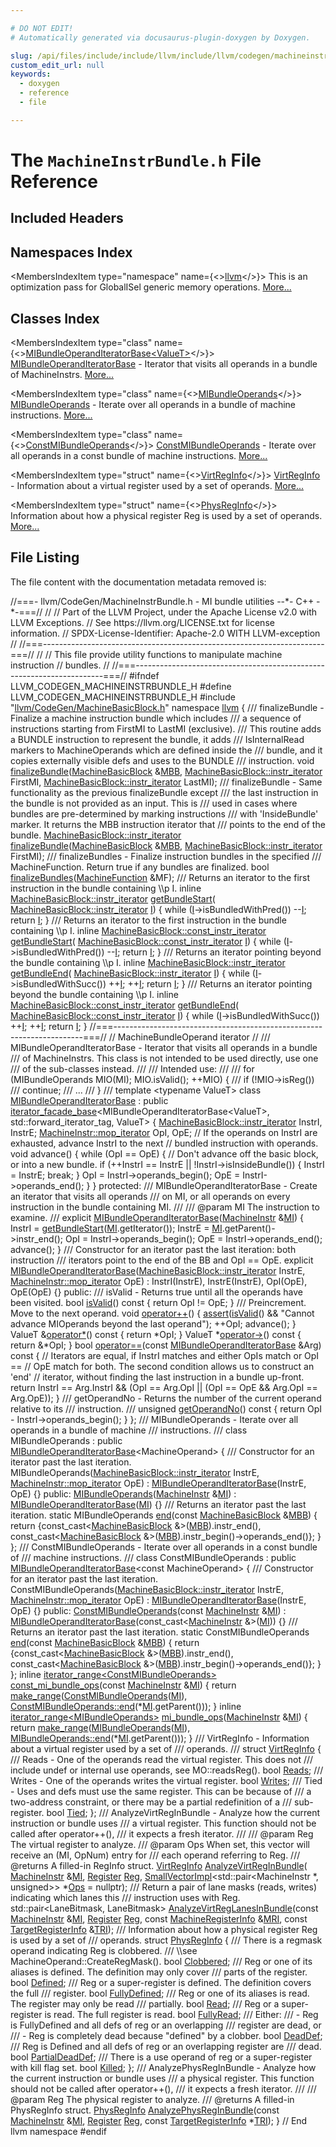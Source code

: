 ```yaml
---

# DO NOT EDIT!
# Automatically generated via docusaurus-plugin-doxygen by Doxygen.

slug: /api/files/include/include/llvm/include/llvm/codegen/machineinstrbundle-h
custom_edit_url: null
keywords:
  - doxygen
  - reference
  - file

---
```





# The `MachineInstrBundle.h` File Reference

<DoxygenPage pluginConfig={pluginConfig}>



## Included Headers

<IncludesList>
<IncludesListItem
  filePath="llvm/CodeGen/MachineBasicBlock.h"
  permalink="/docs/api/files/include/include/llvm/include/llvm/codegen/machinebasicblock-h"
  isLocal="true" />
</IncludesList>

## Namespaces Index

<MembersIndex>

<MembersIndexItem
  type="namespace"
  name={<><a href="/docs/api/namespaces/llvm">llvm</a></>}>
This is an optimization pass for GlobalISel generic memory operations. <a href="/docs/api/namespaces/llvm/#details">More...</a>
</MembersIndexItem>

</MembersIndex>

## Classes Index

<MembersIndex>

<MembersIndexItem
  type="class"
  name={<><a href="/docs/api/classes/llvm/mibundleoperanditeratorbase">MIBundleOperandIteratorBase&lt;ValueT&gt;</a></>}>
<a href="/docs/api/classes/llvm/mibundleoperanditeratorbase">MIBundleOperandIteratorBase</a> - Iterator that visits all operands in a bundle of MachineInstrs. <a href="/docs/api/classes/llvm/mibundleoperanditeratorbase/#details">More...</a>
</MembersIndexItem>

<MembersIndexItem
  type="class"
  name={<><a href="/docs/api/classes/llvm/mibundleoperands">MIBundleOperands</a></>}>
<a href="/docs/api/classes/llvm/mibundleoperands">MIBundleOperands</a> - Iterate over all operands in a bundle of machine instructions. <a href="/docs/api/classes/llvm/mibundleoperands/#details">More...</a>
</MembersIndexItem>

<MembersIndexItem
  type="class"
  name={<><a href="/docs/api/classes/llvm/constmibundleoperands">ConstMIBundleOperands</a></>}>
<a href="/docs/api/classes/llvm/constmibundleoperands">ConstMIBundleOperands</a> - Iterate over all operands in a const bundle of machine instructions. <a href="/docs/api/classes/llvm/constmibundleoperands/#details">More...</a>
</MembersIndexItem>

<MembersIndexItem
  type="struct"
  name={<><a href="/docs/api/structs/llvm/virtreginfo">VirtRegInfo</a></>}>
<a href="/docs/api/structs/llvm/virtreginfo">VirtRegInfo</a> - Information about a virtual register used by a set of operands. <a href="/docs/api/structs/llvm/virtreginfo/#details">More...</a>
</MembersIndexItem>

<MembersIndexItem
  type="struct"
  name={<><a href="/docs/api/structs/llvm/physreginfo">PhysRegInfo</a></>}>
Information about how a physical register Reg is used by a set of operands. <a href="/docs/api/structs/llvm/physreginfo/#details">More...</a>
</MembersIndexItem>

</MembersIndex>


## File Listing

The file content with the documentation metadata removed is:

<ProgramListing>

<Link id="l00001" /><CodeLine lineNumber="1"><Highlight kind="comment">//===- llvm/CodeGen/MachineInstrBundle.h - MI bundle utilities --&#42;- C++ -&#42;-===//</Highlight><Highlight kind="normal"></Highlight></CodeLine>
<Link id="l00002" /><CodeLine lineNumber="2"><Highlight kind="normal"></Highlight><Highlight kind="comment">//</Highlight><Highlight kind="normal"></Highlight></CodeLine>
<Link id="l00003" /><CodeLine lineNumber="3"><Highlight kind="normal"></Highlight><Highlight kind="comment">// Part of the LLVM Project, under the Apache License v2.0 with LLVM Exceptions.</Highlight><Highlight kind="normal"></Highlight></CodeLine>
<Link id="l00004" /><CodeLine lineNumber="4"><Highlight kind="normal"></Highlight><Highlight kind="comment">// See https://llvm.org/LICENSE.txt for license information.</Highlight><Highlight kind="normal"></Highlight></CodeLine>
<Link id="l00005" /><CodeLine lineNumber="5"><Highlight kind="normal"></Highlight><Highlight kind="comment">// SPDX-License-Identifier: Apache-2.0 WITH LLVM-exception</Highlight><Highlight kind="normal"></Highlight></CodeLine>
<Link id="l00006" /><CodeLine lineNumber="6"><Highlight kind="normal"></Highlight><Highlight kind="comment">//</Highlight><Highlight kind="normal"></Highlight></CodeLine>
<Link id="l00007" /><CodeLine lineNumber="7"><Highlight kind="normal"></Highlight><Highlight kind="comment">//===----------------------------------------------------------------------===//</Highlight><Highlight kind="normal"></Highlight></CodeLine>
<Link id="l00008" /><CodeLine lineNumber="8"><Highlight kind="normal"></Highlight><Highlight kind="comment">//</Highlight><Highlight kind="normal"></Highlight></CodeLine>
<Link id="l00009" /><CodeLine lineNumber="9"><Highlight kind="normal"></Highlight><Highlight kind="comment">// This file provide utility functions to manipulate machine instruction</Highlight><Highlight kind="normal"></Highlight></CodeLine>
<Link id="l00010" /><CodeLine lineNumber="10"><Highlight kind="normal"></Highlight><Highlight kind="comment">// bundles.</Highlight><Highlight kind="normal"></Highlight></CodeLine>
<Link id="l00011" /><CodeLine lineNumber="11"><Highlight kind="normal"></Highlight><Highlight kind="comment">//</Highlight><Highlight kind="normal"></Highlight></CodeLine>
<Link id="l00012" /><CodeLine lineNumber="12"><Highlight kind="normal"></Highlight><Highlight kind="comment">//===----------------------------------------------------------------------===//</Highlight><Highlight kind="normal"></Highlight></CodeLine>
<Link id="l00013" /><CodeLine lineNumber="13"><Highlight kind="normal"></Highlight></CodeLine>
<Link id="l00014" /><CodeLine lineNumber="14"><Highlight kind="normal"></Highlight><Highlight kind="preprocessor">#ifndef LLVM&#95;CODEGEN&#95;MACHINEINSTRBUNDLE&#95;H</Highlight><Highlight kind="normal"></Highlight></CodeLine>
<Link id="l00015" /><CodeLine lineNumber="15"><Highlight kind="normal"></Highlight><Highlight kind="preprocessor">#define LLVM&#95;CODEGEN&#95;MACHINEINSTRBUNDLE&#95;H</Highlight><Highlight kind="normal"></Highlight></CodeLine>
<Link id="l00016" /><CodeLine lineNumber="16"><Highlight kind="normal"></Highlight></CodeLine>
<Link id="l00017" /><CodeLine lineNumber="17"><Highlight kind="normal"></Highlight><Highlight kind="preprocessor">#include &quot;<a href="/docs/api/files/include/include/llvm/include/llvm/codegen/machinebasicblock-h">llvm/CodeGen/MachineBasicBlock.h</a>&quot;</Highlight><Highlight kind="normal"></Highlight></CodeLine>
<Link id="l00018" /><CodeLine lineNumber="18"><Highlight kind="normal"></Highlight></CodeLine>
<Link id="l00019" /><CodeLine lineNumber="19"><Highlight kind="normal"></Highlight><Highlight kind="keyword">namespace </Highlight><Highlight kind="normal"><a href="/docs/api/namespaces/llvm">llvm</a> &#123;</Highlight></CodeLine>
<Link id="l00020" /><CodeLine lineNumber="20"><Highlight kind="normal"></Highlight><Highlight kind="comment"></Highlight></CodeLine>
<Link id="l00021" /><CodeLine lineNumber="21"><Highlight kind="comment">/// finalizeBundle - Finalize a machine instruction bundle which includes</Highlight></CodeLine>
<Link id="l00022" /><CodeLine lineNumber="22"><Highlight kind="comment">/// a sequence of instructions starting from FirstMI to LastMI (exclusive).</Highlight></CodeLine>
<Link id="l00023" /><CodeLine lineNumber="23"><Highlight kind="comment">/// This routine adds a BUNDLE instruction to represent the bundle, it adds</Highlight></CodeLine>
<Link id="l00024" /><CodeLine lineNumber="24"><Highlight kind="comment">/// IsInternalRead markers to MachineOperands which are defined inside the</Highlight></CodeLine>
<Link id="l00025" /><CodeLine lineNumber="25"><Highlight kind="comment">/// bundle, and it copies externally visible defs and uses to the BUNDLE</Highlight></CodeLine>
<Link id="l00026" /><CodeLine lineNumber="26"><Highlight kind="comment">/// instruction.</Highlight><Highlight kind="normal"></Highlight></CodeLine>
<Link id="l00027" /><CodeLine lineNumber="27"><Highlight kind="normal"></Highlight><Highlight kind="keywordtype">void</Highlight><Highlight kind="normal"> <a href="/docs/api/namespaces/llvm/#a077981b5798a5d7a95cec16ece863aeb">finalizeBundle</a>(<a href="/docs/api/classes/llvm/machinebasicblock">MachineBasicBlock</a> &amp;<a href="/docs/api/files/lib/lib/target/lib/target/arm/armslshardening-cpp/#a5958512eae2979bd2eb383977996a600">MBB</a>,</Highlight></CodeLine>
<Link id="l00028" /><CodeLine lineNumber="28"><Highlight kind="normal">                    <a href="/docs/api/classes/llvm/machinebasicblock/#ab6395548cae73865213e279ae461db54">MachineBasicBlock::instr&#95;iterator</a> FirstMI,</Highlight></CodeLine>
<Link id="l00029" /><CodeLine lineNumber="29"><Highlight kind="normal">                    <a href="/docs/api/classes/llvm/machinebasicblock/#ab6395548cae73865213e279ae461db54">MachineBasicBlock::instr&#95;iterator</a> LastMI);</Highlight></CodeLine>
<Link id="l00030" /><CodeLine lineNumber="30"><Highlight kind="normal"></Highlight><Highlight kind="comment"></Highlight></CodeLine>
<Link id="l00031" /><CodeLine lineNumber="31"><Highlight kind="comment">/// finalizeBundle - Same functionality as the previous finalizeBundle except</Highlight></CodeLine>
<Link id="l00032" /><CodeLine lineNumber="32"><Highlight kind="comment">/// the last instruction in the bundle is not provided as an input. This is</Highlight></CodeLine>
<Link id="l00033" /><CodeLine lineNumber="33"><Highlight kind="comment">/// used in cases where bundles are pre-determined by marking instructions</Highlight></CodeLine>
<Link id="l00034" /><CodeLine lineNumber="34"><Highlight kind="comment">/// with &#39;InsideBundle&#39; marker. It returns the MBB instruction iterator that</Highlight></CodeLine>
<Link id="l00035" /><CodeLine lineNumber="35"><Highlight kind="comment">/// points to the end of the bundle.</Highlight><Highlight kind="normal"></Highlight></CodeLine>
<Link id="l00036" /><CodeLine lineNumber="36"><Highlight kind="normal"><a href="/docs/api/classes/llvm/machinebasicblock/#ab6395548cae73865213e279ae461db54">MachineBasicBlock::instr&#95;iterator</a> <a href="/docs/api/namespaces/llvm/#a077981b5798a5d7a95cec16ece863aeb">finalizeBundle</a>(<a href="/docs/api/classes/llvm/machinebasicblock">MachineBasicBlock</a> &amp;<a href="/docs/api/files/lib/lib/target/lib/target/arm/armslshardening-cpp/#a5958512eae2979bd2eb383977996a600">MBB</a>,</Highlight></CodeLine>
<Link id="l00037" /><CodeLine lineNumber="37"><Highlight kind="normal">                    <a href="/docs/api/classes/llvm/machinebasicblock/#ab6395548cae73865213e279ae461db54">MachineBasicBlock::instr&#95;iterator</a> FirstMI);</Highlight></CodeLine>
<Link id="l00038" /><CodeLine lineNumber="38"><Highlight kind="normal"></Highlight><Highlight kind="comment"></Highlight></CodeLine>
<Link id="l00039" /><CodeLine lineNumber="39"><Highlight kind="comment">/// finalizeBundles - Finalize instruction bundles in the specified</Highlight></CodeLine>
<Link id="l00040" /><CodeLine lineNumber="40"><Highlight kind="comment">/// MachineFunction. Return true if any bundles are finalized.</Highlight><Highlight kind="normal"></Highlight></CodeLine>
<Link id="l00041" /><CodeLine lineNumber="41"><Highlight kind="normal"></Highlight><Highlight kind="keywordtype">bool</Highlight><Highlight kind="normal"> <a href="/docs/api/namespaces/llvm/#a249400a134382b43c3af83ff731979f9">finalizeBundles</a>(<a href="/docs/api/classes/llvm/machinefunction">MachineFunction</a> &amp;MF);</Highlight></CodeLine>
<Link id="l00042" /><CodeLine lineNumber="42"><Highlight kind="normal"></Highlight><Highlight kind="comment"></Highlight></CodeLine>
<Link id="l00043" /><CodeLine lineNumber="43"><Highlight kind="comment">/// Returns an iterator to the first instruction in the bundle containing \\p I.</Highlight><Highlight kind="normal"></Highlight></CodeLine>
<Link id="l00044" /><CodeLine lineNumber="44" lineLink="/docs/api/namespaces/llvm/#a0b1a8d3b98bc35fd5cb5b04843beeea5"><Highlight kind="normal"></Highlight><Highlight kind="keyword">inline</Highlight><Highlight kind="normal"> <a href="/docs/api/classes/llvm/machinebasicblock/#ab6395548cae73865213e279ae461db54">MachineBasicBlock::instr&#95;iterator</a> <a href="/docs/api/namespaces/llvm/#a0b1a8d3b98bc35fd5cb5b04843beeea5">getBundleStart</a>(</Highlight></CodeLine>
<Link id="l00045" /><CodeLine lineNumber="45"><Highlight kind="normal">    <a href="/docs/api/classes/llvm/machinebasicblock/#ab6395548cae73865213e279ae461db54">MachineBasicBlock::instr&#95;iterator</a> <a href="/docs/api/files/lib/lib/support/md5-cpp/#ac0eafdc9ee161b71e7af98af736952fd">I</a>) &#123;</Highlight></CodeLine>
<Link id="l00046" /><CodeLine lineNumber="46"><Highlight kind="normal">  </Highlight><Highlight kind="keywordflow">while</Highlight><Highlight kind="normal"> (<a href="/docs/api/files/lib/lib/support/md5-cpp/#ac0eafdc9ee161b71e7af98af736952fd">I</a>-&gt;isBundledWithPred())</Highlight></CodeLine>
<Link id="l00047" /><CodeLine lineNumber="47"><Highlight kind="normal">    --<a href="/docs/api/files/lib/lib/support/md5-cpp/#ac0eafdc9ee161b71e7af98af736952fd">I</a>;</Highlight></CodeLine>
<Link id="l00048" /><CodeLine lineNumber="48"><Highlight kind="normal">  </Highlight><Highlight kind="keywordflow">return</Highlight><Highlight kind="normal"> <a href="/docs/api/files/lib/lib/support/md5-cpp/#ac0eafdc9ee161b71e7af98af736952fd">I</a>;</Highlight></CodeLine>
<Link id="l00049" /><CodeLine lineNumber="49"><Highlight kind="normal">&#125;</Highlight></CodeLine>
<Link id="l00050" /><CodeLine lineNumber="50"><Highlight kind="normal"></Highlight><Highlight kind="comment"></Highlight></CodeLine>
<Link id="l00051" /><CodeLine lineNumber="51"><Highlight kind="comment">/// Returns an iterator to the first instruction in the bundle containing \\p I.</Highlight><Highlight kind="normal"></Highlight></CodeLine>
<Link id="l00052" /><CodeLine lineNumber="52" lineLink="/docs/api/namespaces/llvm/#ac43d6e662d3db58dd6325ee5dd4589d4"><Highlight kind="normal"></Highlight><Highlight kind="keyword">inline</Highlight><Highlight kind="normal"> <a href="/docs/api/classes/llvm/machinebasicblock/#acc786576edf1d6a2697426143314bcef">MachineBasicBlock::const&#95;instr&#95;iterator</a> <a href="/docs/api/namespaces/llvm/#a0b1a8d3b98bc35fd5cb5b04843beeea5">getBundleStart</a>(</Highlight></CodeLine>
<Link id="l00053" /><CodeLine lineNumber="53"><Highlight kind="normal">    <a href="/docs/api/classes/llvm/machinebasicblock/#acc786576edf1d6a2697426143314bcef">MachineBasicBlock::const&#95;instr&#95;iterator</a> <a href="/docs/api/files/lib/lib/support/md5-cpp/#ac0eafdc9ee161b71e7af98af736952fd">I</a>) &#123;</Highlight></CodeLine>
<Link id="l00054" /><CodeLine lineNumber="54"><Highlight kind="normal">  </Highlight><Highlight kind="keywordflow">while</Highlight><Highlight kind="normal"> (<a href="/docs/api/files/lib/lib/support/md5-cpp/#ac0eafdc9ee161b71e7af98af736952fd">I</a>-&gt;isBundledWithPred())</Highlight></CodeLine>
<Link id="l00055" /><CodeLine lineNumber="55"><Highlight kind="normal">    --<a href="/docs/api/files/lib/lib/support/md5-cpp/#ac0eafdc9ee161b71e7af98af736952fd">I</a>;</Highlight></CodeLine>
<Link id="l00056" /><CodeLine lineNumber="56"><Highlight kind="normal">  </Highlight><Highlight kind="keywordflow">return</Highlight><Highlight kind="normal"> <a href="/docs/api/files/lib/lib/support/md5-cpp/#ac0eafdc9ee161b71e7af98af736952fd">I</a>;</Highlight></CodeLine>
<Link id="l00057" /><CodeLine lineNumber="57"><Highlight kind="normal">&#125;</Highlight></CodeLine>
<Link id="l00058" /><CodeLine lineNumber="58"><Highlight kind="normal"></Highlight><Highlight kind="comment"></Highlight></CodeLine>
<Link id="l00059" /><CodeLine lineNumber="59"><Highlight kind="comment">/// Returns an iterator pointing beyond the bundle containing \\p I.</Highlight><Highlight kind="normal"></Highlight></CodeLine>
<Link id="l00060" /><CodeLine lineNumber="60" lineLink="/docs/api/namespaces/llvm/#a7f2b7ecbdbe9013ca2794761934d2bd9"><Highlight kind="normal"></Highlight><Highlight kind="keyword">inline</Highlight><Highlight kind="normal"> <a href="/docs/api/classes/llvm/machinebasicblock/#ab6395548cae73865213e279ae461db54">MachineBasicBlock::instr&#95;iterator</a> <a href="/docs/api/namespaces/llvm/#a7f2b7ecbdbe9013ca2794761934d2bd9">getBundleEnd</a>(</Highlight></CodeLine>
<Link id="l00061" /><CodeLine lineNumber="61"><Highlight kind="normal">    <a href="/docs/api/classes/llvm/machinebasicblock/#ab6395548cae73865213e279ae461db54">MachineBasicBlock::instr&#95;iterator</a> <a href="/docs/api/files/lib/lib/support/md5-cpp/#ac0eafdc9ee161b71e7af98af736952fd">I</a>) &#123;</Highlight></CodeLine>
<Link id="l00062" /><CodeLine lineNumber="62"><Highlight kind="normal">  </Highlight><Highlight kind="keywordflow">while</Highlight><Highlight kind="normal"> (<a href="/docs/api/files/lib/lib/support/md5-cpp/#ac0eafdc9ee161b71e7af98af736952fd">I</a>-&gt;isBundledWithSucc())</Highlight></CodeLine>
<Link id="l00063" /><CodeLine lineNumber="63"><Highlight kind="normal">    ++<a href="/docs/api/files/lib/lib/support/md5-cpp/#ac0eafdc9ee161b71e7af98af736952fd">I</a>;</Highlight></CodeLine>
<Link id="l00064" /><CodeLine lineNumber="64"><Highlight kind="normal">  ++<a href="/docs/api/files/lib/lib/support/md5-cpp/#ac0eafdc9ee161b71e7af98af736952fd">I</a>;</Highlight></CodeLine>
<Link id="l00065" /><CodeLine lineNumber="65"><Highlight kind="normal">  </Highlight><Highlight kind="keywordflow">return</Highlight><Highlight kind="normal"> <a href="/docs/api/files/lib/lib/support/md5-cpp/#ac0eafdc9ee161b71e7af98af736952fd">I</a>;</Highlight></CodeLine>
<Link id="l00066" /><CodeLine lineNumber="66"><Highlight kind="normal">&#125;</Highlight></CodeLine>
<Link id="l00067" /><CodeLine lineNumber="67"><Highlight kind="normal"></Highlight><Highlight kind="comment"></Highlight></CodeLine>
<Link id="l00068" /><CodeLine lineNumber="68"><Highlight kind="comment">/// Returns an iterator pointing beyond the bundle containing \\p I.</Highlight><Highlight kind="normal"></Highlight></CodeLine>
<Link id="l00069" /><CodeLine lineNumber="69" lineLink="/docs/api/namespaces/llvm/#a4e0eaf0172ef9c4b4422812ce6b0ec9d"><Highlight kind="normal"></Highlight><Highlight kind="keyword">inline</Highlight><Highlight kind="normal"> <a href="/docs/api/classes/llvm/machinebasicblock/#acc786576edf1d6a2697426143314bcef">MachineBasicBlock::const&#95;instr&#95;iterator</a> <a href="/docs/api/namespaces/llvm/#a7f2b7ecbdbe9013ca2794761934d2bd9">getBundleEnd</a>(</Highlight></CodeLine>
<Link id="l00070" /><CodeLine lineNumber="70"><Highlight kind="normal">    <a href="/docs/api/classes/llvm/machinebasicblock/#acc786576edf1d6a2697426143314bcef">MachineBasicBlock::const&#95;instr&#95;iterator</a> <a href="/docs/api/files/lib/lib/support/md5-cpp/#ac0eafdc9ee161b71e7af98af736952fd">I</a>) &#123;</Highlight></CodeLine>
<Link id="l00071" /><CodeLine lineNumber="71"><Highlight kind="normal">  </Highlight><Highlight kind="keywordflow">while</Highlight><Highlight kind="normal"> (<a href="/docs/api/files/lib/lib/support/md5-cpp/#ac0eafdc9ee161b71e7af98af736952fd">I</a>-&gt;isBundledWithSucc())</Highlight></CodeLine>
<Link id="l00072" /><CodeLine lineNumber="72"><Highlight kind="normal">    ++<a href="/docs/api/files/lib/lib/support/md5-cpp/#ac0eafdc9ee161b71e7af98af736952fd">I</a>;</Highlight></CodeLine>
<Link id="l00073" /><CodeLine lineNumber="73"><Highlight kind="normal">  ++<a href="/docs/api/files/lib/lib/support/md5-cpp/#ac0eafdc9ee161b71e7af98af736952fd">I</a>;</Highlight></CodeLine>
<Link id="l00074" /><CodeLine lineNumber="74"><Highlight kind="normal">  </Highlight><Highlight kind="keywordflow">return</Highlight><Highlight kind="normal"> <a href="/docs/api/files/lib/lib/support/md5-cpp/#ac0eafdc9ee161b71e7af98af736952fd">I</a>;</Highlight></CodeLine>
<Link id="l00075" /><CodeLine lineNumber="75"><Highlight kind="normal">&#125;</Highlight></CodeLine>
<Link id="l00076" /><CodeLine lineNumber="76"><Highlight kind="normal"></Highlight></CodeLine>
<Link id="l00077" /><CodeLine lineNumber="77"><Highlight kind="normal"></Highlight><Highlight kind="comment">//===----------------------------------------------------------------------===//</Highlight><Highlight kind="normal"></Highlight></CodeLine>
<Link id="l00078" /><CodeLine lineNumber="78"><Highlight kind="normal"></Highlight><Highlight kind="comment">// MachineBundleOperand iterator</Highlight><Highlight kind="normal"></Highlight></CodeLine>
<Link id="l00079" /><CodeLine lineNumber="79"><Highlight kind="normal"></Highlight><Highlight kind="comment">//</Highlight><Highlight kind="normal"></Highlight></CodeLine>
<Link id="l00080" /><CodeLine lineNumber="80"><Highlight kind="normal"></Highlight><Highlight kind="comment"></Highlight></CodeLine>
<Link id="l00081" /><CodeLine lineNumber="81"><Highlight kind="comment">/// MIBundleOperandIteratorBase - Iterator that visits all operands in a bundle</Highlight></CodeLine>
<Link id="l00082" /><CodeLine lineNumber="82"><Highlight kind="comment">/// of MachineInstrs. This class is not intended to be used directly, use one</Highlight></CodeLine>
<Link id="l00083" /><CodeLine lineNumber="83"><Highlight kind="comment">/// of the sub-classes instead.</Highlight></CodeLine>
<Link id="l00084" /><CodeLine lineNumber="84"><Highlight kind="comment">///</Highlight></CodeLine>
<Link id="l00085" /><CodeLine lineNumber="85"><Highlight kind="comment">/// Intended use:</Highlight></CodeLine>
<Link id="l00086" /><CodeLine lineNumber="86"><Highlight kind="comment">///</Highlight></CodeLine>
<Link id="l00087" /><CodeLine lineNumber="87"><Highlight kind="comment">///   for (MIBundleOperands MIO(MI); MIO.isValid(); ++MIO) &#123;</Highlight></CodeLine>
<Link id="l00088" /><CodeLine lineNumber="88"><Highlight kind="comment">///     if (!MIO-&gt;isReg())</Highlight></CodeLine>
<Link id="l00089" /><CodeLine lineNumber="89"><Highlight kind="comment">///       continue;</Highlight></CodeLine>
<Link id="l00090" /><CodeLine lineNumber="90"><Highlight kind="comment">///     ...</Highlight></CodeLine>
<Link id="l00091" /><CodeLine lineNumber="91"><Highlight kind="comment">///   &#125;</Highlight></CodeLine>
<Link id="l00092" /><CodeLine lineNumber="92"><Highlight kind="comment">///</Highlight><Highlight kind="normal"></Highlight></CodeLine>
<Link id="l00093" /><CodeLine lineNumber="93"><Highlight kind="normal"></Highlight><Highlight kind="keyword">template</Highlight><Highlight kind="normal"> &lt;</Highlight><Highlight kind="keyword">typename</Highlight><Highlight kind="normal"> ValueT&gt;</Highlight></CodeLine>
<Link id="l00094" /><CodeLine lineNumber="94" lineLink="/docs/api/classes/llvm/mibundleoperanditeratorbase"><Highlight kind="normal"></Highlight><Highlight kind="keyword">class </Highlight><Highlight kind="normal"><a href="/docs/api/classes/llvm/mibundleoperanditeratorbase/#a1b29c8ad754c0dde5d71f1c9330f6773">MIBundleOperandIteratorBase</a></Highlight></CodeLine>
<Link id="l00095" /><CodeLine lineNumber="95"><Highlight kind="normal">    : </Highlight><Highlight kind="keyword">public</Highlight><Highlight kind="normal"> <a href="/docs/api/classes/llvm/iterator-facade-base">iterator&#95;facade&#95;base</a>&lt;MIBundleOperandIteratorBase&lt;ValueT&gt;,</Highlight></CodeLine>
<Link id="l00096" /><CodeLine lineNumber="96"><Highlight kind="normal">                                  std::forward&#95;iterator&#95;tag, ValueT&gt; &#123;</Highlight></CodeLine>
<Link id="l00097" /><CodeLine lineNumber="97"><Highlight kind="normal">  <a href="/docs/api/classes/llvm/machinebasicblock/#ab6395548cae73865213e279ae461db54">MachineBasicBlock::instr&#95;iterator</a> InstrI, InstrE;</Highlight></CodeLine>
<Link id="l00098" /><CodeLine lineNumber="98"><Highlight kind="normal">  <a href="/docs/api/classes/llvm/machineinstr/#ab5b1fcfd0e1eddba786fefcdf28f1689">MachineInstr::mop&#95;iterator</a> OpI, OpE;</Highlight></CodeLine>
<Link id="l00099" /><CodeLine lineNumber="99"><Highlight kind="normal"></Highlight></CodeLine>
<Link id="l00100" /><CodeLine lineNumber="100"><Highlight kind="normal">  </Highlight><Highlight kind="comment">// If the operands on InstrI are exhausted, advance InstrI to the next</Highlight><Highlight kind="normal"></Highlight></CodeLine>
<Link id="l00101" /><CodeLine lineNumber="101"><Highlight kind="normal">  </Highlight><Highlight kind="comment">// bundled instruction with operands.</Highlight><Highlight kind="normal"></Highlight></CodeLine>
<Link id="l00102" /><CodeLine lineNumber="102"><Highlight kind="normal">  </Highlight><Highlight kind="keywordtype">void</Highlight><Highlight kind="normal"> advance() &#123;</Highlight></CodeLine>
<Link id="l00103" /><CodeLine lineNumber="103"><Highlight kind="normal">    </Highlight><Highlight kind="keywordflow">while</Highlight><Highlight kind="normal"> (OpI == OpE) &#123;</Highlight></CodeLine>
<Link id="l00104" /><CodeLine lineNumber="104"><Highlight kind="normal">      </Highlight><Highlight kind="comment">// Don&#39;t advance off the basic block, or into a new bundle.</Highlight><Highlight kind="normal"></Highlight></CodeLine>
<Link id="l00105" /><CodeLine lineNumber="105"><Highlight kind="normal">      </Highlight><Highlight kind="keywordflow">if</Highlight><Highlight kind="normal"> (++InstrI == InstrE || !InstrI-&gt;isInsideBundle()) &#123;</Highlight></CodeLine>
<Link id="l00106" /><CodeLine lineNumber="106"><Highlight kind="normal">        InstrI = InstrE;</Highlight></CodeLine>
<Link id="l00107" /><CodeLine lineNumber="107"><Highlight kind="normal">        </Highlight><Highlight kind="keywordflow">break</Highlight><Highlight kind="normal">;</Highlight></CodeLine>
<Link id="l00108" /><CodeLine lineNumber="108"><Highlight kind="normal">      &#125;</Highlight></CodeLine>
<Link id="l00109" /><CodeLine lineNumber="109"><Highlight kind="normal">      OpI = InstrI-&gt;operands&#95;begin();</Highlight></CodeLine>
<Link id="l00110" /><CodeLine lineNumber="110"><Highlight kind="normal">      OpE = InstrI-&gt;operands&#95;end();</Highlight></CodeLine>
<Link id="l00111" /><CodeLine lineNumber="111"><Highlight kind="normal">    &#125;</Highlight></CodeLine>
<Link id="l00112" /><CodeLine lineNumber="112"><Highlight kind="normal">  &#125;</Highlight></CodeLine>
<Link id="l00113" /><CodeLine lineNumber="113"><Highlight kind="normal"></Highlight></CodeLine>
<Link id="l00114" /><CodeLine lineNumber="114"><Highlight kind="normal"></Highlight><Highlight kind="keyword">protected</Highlight><Highlight kind="normal">:</Highlight><Highlight kind="comment"></Highlight></CodeLine>
<Link id="l00115" /><CodeLine lineNumber="115"><Highlight kind="comment">  /// MIBundleOperandIteratorBase - Create an iterator that visits all operands</Highlight></CodeLine>
<Link id="l00116" /><CodeLine lineNumber="116"><Highlight kind="comment">  /// on MI, or all operands on every instruction in the bundle containing MI.</Highlight></CodeLine>
<Link id="l00117" /><CodeLine lineNumber="117"><Highlight kind="comment">  ///</Highlight></CodeLine>
<Link id="l00118" /><CodeLine lineNumber="118"><Highlight kind="comment">  /// @param MI The instruction to examine.</Highlight></CodeLine>
<Link id="l00119" /><CodeLine lineNumber="119"><Highlight kind="comment">  ///</Highlight><Highlight kind="normal"></Highlight></CodeLine>
<Link id="l00120" /><CodeLine lineNumber="120" lineLink="/docs/api/classes/llvm/mibundleoperanditeratorbase/#a1b29c8ad754c0dde5d71f1c9330f6773"><Highlight kind="normal">  </Highlight><Highlight kind="keyword">explicit</Highlight><Highlight kind="normal"> <a href="/docs/api/classes/llvm/mibundleoperanditeratorbase/#a1b29c8ad754c0dde5d71f1c9330f6773">MIBundleOperandIteratorBase</a>(<a href="/docs/api/classes/llvm/machineinstr">MachineInstr</a> &amp;<a href="/docs/api/files/lib/lib/codegen/lib/codegen/globalisel/irtranslator-cpp/#abe44dfdea65b4f7e11e0a608ab708b76">MI</a>) &#123;</Highlight></CodeLine>
<Link id="l00121" /><CodeLine lineNumber="121"><Highlight kind="normal">    InstrI = <a href="/docs/api/namespaces/llvm/#a0b1a8d3b98bc35fd5cb5b04843beeea5">getBundleStart</a>(<a href="/docs/api/files/lib/lib/codegen/lib/codegen/globalisel/irtranslator-cpp/#abe44dfdea65b4f7e11e0a608ab708b76">MI</a>.getIterator());</Highlight></CodeLine>
<Link id="l00122" /><CodeLine lineNumber="122"><Highlight kind="normal">    InstrE = <a href="/docs/api/files/lib/lib/codegen/lib/codegen/globalisel/irtranslator-cpp/#abe44dfdea65b4f7e11e0a608ab708b76">MI</a>.getParent()-&gt;instr&#95;end();</Highlight></CodeLine>
<Link id="l00123" /><CodeLine lineNumber="123"><Highlight kind="normal">    OpI = InstrI-&gt;operands&#95;begin();</Highlight></CodeLine>
<Link id="l00124" /><CodeLine lineNumber="124"><Highlight kind="normal">    OpE = InstrI-&gt;operands&#95;end();</Highlight></CodeLine>
<Link id="l00125" /><CodeLine lineNumber="125"><Highlight kind="normal">    advance();</Highlight></CodeLine>
<Link id="l00126" /><CodeLine lineNumber="126"><Highlight kind="normal">  &#125;</Highlight></CodeLine>
<Link id="l00127" /><CodeLine lineNumber="127"><Highlight kind="normal"></Highlight><Highlight kind="comment"></Highlight></CodeLine>
<Link id="l00128" /><CodeLine lineNumber="128"><Highlight kind="comment">  /// Constructor for an iterator past the last iteration: both instruction</Highlight></CodeLine>
<Link id="l00129" /><CodeLine lineNumber="129"><Highlight kind="comment">  /// iterators point to the end of the BB and OpI == OpE.</Highlight><Highlight kind="normal"></Highlight></CodeLine>
<Link id="l00130" /><CodeLine lineNumber="130" lineLink="/docs/api/classes/llvm/mibundleoperanditeratorbase/#a35534d1795dcc277348e91a18ead9215"><Highlight kind="normal">  </Highlight><Highlight kind="keyword">explicit</Highlight><Highlight kind="normal"> <a href="/docs/api/classes/llvm/mibundleoperanditeratorbase/#a35534d1795dcc277348e91a18ead9215">MIBundleOperandIteratorBase</a>(<a href="/docs/api/classes/llvm/machinebasicblock/#ab6395548cae73865213e279ae461db54">MachineBasicBlock::instr&#95;iterator</a> InstrE,</Highlight></CodeLine>
<Link id="l00131" /><CodeLine lineNumber="131"><Highlight kind="normal">                                       <a href="/docs/api/classes/llvm/machineinstr/#ab5b1fcfd0e1eddba786fefcdf28f1689">MachineInstr::mop&#95;iterator</a> OpE)</Highlight></CodeLine>
<Link id="l00132" /><CodeLine lineNumber="132"><Highlight kind="normal">      : InstrI(InstrE), InstrE(InstrE), OpI(OpE), OpE(OpE) &#123;&#125;</Highlight></CodeLine>
<Link id="l00133" /><CodeLine lineNumber="133"><Highlight kind="normal"></Highlight></CodeLine>
<Link id="l00134" /><CodeLine lineNumber="134"><Highlight kind="normal"></Highlight><Highlight kind="keyword">public</Highlight><Highlight kind="normal">:</Highlight><Highlight kind="comment"></Highlight></CodeLine>
<Link id="l00135" /><CodeLine lineNumber="135"><Highlight kind="comment">  /// isValid - Returns true until all the operands have been visited.</Highlight><Highlight kind="normal"></Highlight></CodeLine>
<Link id="l00136" /><CodeLine lineNumber="136" lineLink="/docs/api/classes/llvm/mibundleoperanditeratorbase/#a74c921d2258b6ce681a00ff5603ea43b"><Highlight kind="normal">  </Highlight><Highlight kind="keywordtype">bool</Highlight><Highlight kind="normal"> <a href="/docs/api/classes/llvm/mibundleoperanditeratorbase/#a74c921d2258b6ce681a00ff5603ea43b">isValid</a>()</Highlight><Highlight kind="keyword"> const </Highlight><Highlight kind="normal">&#123; </Highlight><Highlight kind="keywordflow">return</Highlight><Highlight kind="normal"> OpI != OpE; &#125;</Highlight></CodeLine>
<Link id="l00137" /><CodeLine lineNumber="137"><Highlight kind="normal"></Highlight><Highlight kind="comment"></Highlight></CodeLine>
<Link id="l00138" /><CodeLine lineNumber="138"><Highlight kind="comment">  /// Preincrement.  Move to the next operand.</Highlight><Highlight kind="normal"></Highlight></CodeLine>
<Link id="l00139" /><CodeLine lineNumber="139" lineLink="/docs/api/classes/llvm/mibundleoperanditeratorbase/#ad4c8b245918676e0a56f839b74b86dcd"><Highlight kind="normal">  </Highlight><Highlight kind="keywordtype">void</Highlight><Highlight kind="normal"> <a href="/docs/api/classes/llvm/mibundleoperanditeratorbase/#ad4c8b245918676e0a56f839b74b86dcd">operator++</a>() &#123;</Highlight></CodeLine>
<Link id="l00140" /><CodeLine lineNumber="140"><Highlight kind="normal">    <a href="/docs/api/files/lib/lib/target/lib/target/amdgpu/silowercontrolflow-cpp/#a4868c5d81c5ccc98c47aeab6244346a0">assert</a>(<a href="/docs/api/classes/llvm/mibundleoperanditeratorbase/#a74c921d2258b6ce681a00ff5603ea43b">isValid</a>() &amp;&amp; </Highlight><Highlight kind="stringliteral">&quot;Cannot advance MIOperands beyond the last operand&quot;</Highlight><Highlight kind="normal">);</Highlight></CodeLine>
<Link id="l00141" /><CodeLine lineNumber="141"><Highlight kind="normal">    ++OpI;</Highlight></CodeLine>
<Link id="l00142" /><CodeLine lineNumber="142"><Highlight kind="normal">    advance();</Highlight></CodeLine>
<Link id="l00143" /><CodeLine lineNumber="143"><Highlight kind="normal">  &#125;</Highlight></CodeLine>
<Link id="l00144" /><CodeLine lineNumber="144"><Highlight kind="normal"></Highlight></CodeLine>
<Link id="l00145" /><CodeLine lineNumber="145" lineLink="/docs/api/classes/llvm/mibundleoperanditeratorbase/#a2009732897c0e51389f12b9c3205c89f"><Highlight kind="normal">  ValueT &amp;<a href="/docs/api/classes/llvm/mibundleoperanditeratorbase/#a2009732897c0e51389f12b9c3205c89f">operator&#42;</a>()</Highlight><Highlight kind="keyword"> const </Highlight><Highlight kind="normal">&#123; </Highlight><Highlight kind="keywordflow">return</Highlight><Highlight kind="normal"> &#42;OpI; &#125;</Highlight></CodeLine>
<Link id="l00146" /><CodeLine lineNumber="146" lineLink="/docs/api/classes/llvm/mibundleoperanditeratorbase/#a9316b6dac86d703f3c2b9534c2ef570f"><Highlight kind="normal">  ValueT &#42;<a href="/docs/api/classes/llvm/mibundleoperanditeratorbase/#a9316b6dac86d703f3c2b9534c2ef570f">operator-&gt;</a>()</Highlight><Highlight kind="keyword"> const </Highlight><Highlight kind="normal">&#123; </Highlight><Highlight kind="keywordflow">return</Highlight><Highlight kind="normal"> &amp;&#42;OpI; &#125;</Highlight></CodeLine>
<Link id="l00147" /><CodeLine lineNumber="147"><Highlight kind="normal"></Highlight></CodeLine>
<Link id="l00148" /><CodeLine lineNumber="148" lineLink="/docs/api/classes/llvm/mibundleoperanditeratorbase/#a57e53fb00753754eca71eddf08fce2e1"><Highlight kind="normal">  </Highlight><Highlight kind="keywordtype">bool</Highlight><Highlight kind="normal"> <a href="/docs/api/classes/llvm/mibundleoperanditeratorbase/#a57e53fb00753754eca71eddf08fce2e1">operator==</a>(</Highlight><Highlight kind="keyword">const</Highlight><Highlight kind="normal"> <a href="/docs/api/classes/llvm/mibundleoperanditeratorbase/#a1b29c8ad754c0dde5d71f1c9330f6773">MIBundleOperandIteratorBase</a> &amp;Arg)</Highlight><Highlight kind="keyword"> const </Highlight><Highlight kind="normal">&#123;</Highlight></CodeLine>
<Link id="l00149" /><CodeLine lineNumber="149"><Highlight kind="normal">    </Highlight><Highlight kind="comment">// Iterators are equal, if InstrI matches and either OpIs match or OpI ==</Highlight><Highlight kind="normal"></Highlight></CodeLine>
<Link id="l00150" /><CodeLine lineNumber="150"><Highlight kind="normal">    </Highlight><Highlight kind="comment">// OpE match for both. The second condition allows us to construct an &#39;end&#39;</Highlight><Highlight kind="normal"></Highlight></CodeLine>
<Link id="l00151" /><CodeLine lineNumber="151"><Highlight kind="normal">    </Highlight><Highlight kind="comment">// iterator, without finding the last instruction in a bundle up-front.</Highlight><Highlight kind="normal"></Highlight></CodeLine>
<Link id="l00152" /><CodeLine lineNumber="152"><Highlight kind="normal">    </Highlight><Highlight kind="keywordflow">return</Highlight><Highlight kind="normal"> InstrI == Arg.InstrI &amp;&amp;</Highlight></CodeLine>
<Link id="l00153" /><CodeLine lineNumber="153"><Highlight kind="normal">           (OpI == Arg.OpI || (OpI == OpE &amp;&amp; Arg.OpI == Arg.OpE));</Highlight></CodeLine>
<Link id="l00154" /><CodeLine lineNumber="154"><Highlight kind="normal">  &#125;</Highlight><Highlight kind="comment"></Highlight></CodeLine>
<Link id="l00155" /><CodeLine lineNumber="155"><Highlight kind="comment">  /// getOperandNo - Returns the number of the current operand relative to its</Highlight></CodeLine>
<Link id="l00156" /><CodeLine lineNumber="156"><Highlight kind="comment">  /// instruction.</Highlight></CodeLine>
<Link id="l00157" /><CodeLine lineNumber="157"><Highlight kind="comment">  ///</Highlight><Highlight kind="normal"></Highlight></CodeLine>
<Link id="l00158" /><CodeLine lineNumber="158" lineLink="/docs/api/classes/llvm/mibundleoperanditeratorbase/#a09bd5efb52cd8d6eee00f6f11e88e356"><Highlight kind="normal">  </Highlight><Highlight kind="keywordtype">unsigned</Highlight><Highlight kind="normal"> <a href="/docs/api/classes/llvm/mibundleoperanditeratorbase/#a09bd5efb52cd8d6eee00f6f11e88e356">getOperandNo</a>()</Highlight><Highlight kind="keyword"> const </Highlight><Highlight kind="normal">&#123;</Highlight></CodeLine>
<Link id="l00159" /><CodeLine lineNumber="159"><Highlight kind="normal">    </Highlight><Highlight kind="keywordflow">return</Highlight><Highlight kind="normal"> OpI - InstrI-&gt;operands&#95;begin();</Highlight></CodeLine>
<Link id="l00160" /><CodeLine lineNumber="160"><Highlight kind="normal">  &#125;</Highlight></CodeLine>
<Link id="l00161" /><CodeLine lineNumber="161"><Highlight kind="normal">&#125;;</Highlight></CodeLine>
<Link id="l00162" /><CodeLine lineNumber="162"><Highlight kind="normal"></Highlight><Highlight kind="comment"></Highlight></CodeLine>
<Link id="l00163" /><CodeLine lineNumber="163"><Highlight kind="comment">/// MIBundleOperands - Iterate over all operands in a bundle of machine</Highlight></CodeLine>
<Link id="l00164" /><CodeLine lineNumber="164"><Highlight kind="comment">/// instructions.</Highlight></CodeLine>
<Link id="l00165" /><CodeLine lineNumber="165"><Highlight kind="comment">///</Highlight><Highlight kind="normal"></Highlight></CodeLine>
<Link id="l00166" /><CodeLine lineNumber="166" lineLink="/docs/api/classes/llvm/mibundleoperands"><Highlight kind="normal"></Highlight><Highlight kind="keyword">class </Highlight><Highlight kind="normal">MIBundleOperands : </Highlight><Highlight kind="keyword">public</Highlight><Highlight kind="normal"> <a href="/docs/api/classes/llvm/mibundleoperanditeratorbase/#a1b29c8ad754c0dde5d71f1c9330f6773">MIBundleOperandIteratorBase</a>&lt;MachineOperand&gt; &#123;</Highlight><Highlight kind="comment"></Highlight></CodeLine>
<Link id="l00167" /><CodeLine lineNumber="167"><Highlight kind="comment">  /// Constructor for an iterator past the last iteration.</Highlight><Highlight kind="normal"></Highlight></CodeLine>
<Link id="l00168" /><CodeLine lineNumber="168"><Highlight kind="normal">  MIBundleOperands(<a href="/docs/api/classes/llvm/machinebasicblock/#ab6395548cae73865213e279ae461db54">MachineBasicBlock::instr&#95;iterator</a> InstrE,</Highlight></CodeLine>
<Link id="l00169" /><CodeLine lineNumber="169"><Highlight kind="normal">                   <a href="/docs/api/classes/llvm/machineinstr/#ab5b1fcfd0e1eddba786fefcdf28f1689">MachineInstr::mop&#95;iterator</a> OpE)</Highlight></CodeLine>
<Link id="l00170" /><CodeLine lineNumber="170"><Highlight kind="normal">      : <a href="/docs/api/classes/llvm/mibundleoperanditeratorbase/#a1b29c8ad754c0dde5d71f1c9330f6773">MIBundleOperandIteratorBase</a>(InstrE, OpE) &#123;&#125;</Highlight></CodeLine>
<Link id="l00171" /><CodeLine lineNumber="171"><Highlight kind="normal"></Highlight></CodeLine>
<Link id="l00172" /><CodeLine lineNumber="172"><Highlight kind="normal"></Highlight><Highlight kind="keyword">public</Highlight><Highlight kind="normal">:</Highlight></CodeLine>
<Link id="l00173" /><CodeLine lineNumber="173" lineLink="/docs/api/classes/llvm/mibundleoperands/#a66e2f783f344cee87f532fab9fb128f6"><Highlight kind="normal">  <a href="/docs/api/classes/llvm/mibundleoperands/#a66e2f783f344cee87f532fab9fb128f6">MIBundleOperands</a>(<a href="/docs/api/classes/llvm/machineinstr">MachineInstr</a> &amp;<a href="/docs/api/files/lib/lib/codegen/lib/codegen/globalisel/irtranslator-cpp/#abe44dfdea65b4f7e11e0a608ab708b76">MI</a>) : <a href="/docs/api/classes/llvm/mibundleoperanditeratorbase/#a1b29c8ad754c0dde5d71f1c9330f6773">MIBundleOperandIteratorBase</a>(<a href="/docs/api/files/lib/lib/codegen/lib/codegen/globalisel/irtranslator-cpp/#abe44dfdea65b4f7e11e0a608ab708b76">MI</a>) &#123;&#125;</Highlight></CodeLine>
<Link id="l00174" /><CodeLine lineNumber="174"><Highlight kind="normal"></Highlight><Highlight kind="comment"></Highlight></CodeLine>
<Link id="l00175" /><CodeLine lineNumber="175"><Highlight kind="comment">  /// Returns an iterator past the last iteration.</Highlight><Highlight kind="normal"></Highlight></CodeLine>
<Link id="l00176" /><CodeLine lineNumber="176" lineLink="/docs/api/classes/llvm/mibundleoperands/#a0325c5a8e1207d3922d1d031ecb06f5e"><Highlight kind="normal">  </Highlight><Highlight kind="keyword">static</Highlight><Highlight kind="normal"> MIBundleOperands <a href="/docs/api/classes/llvm/mibundleoperands/#a0325c5a8e1207d3922d1d031ecb06f5e">end</a>(</Highlight><Highlight kind="keyword">const</Highlight><Highlight kind="normal"> <a href="/docs/api/classes/llvm/machinebasicblock">MachineBasicBlock</a> &amp;<a href="/docs/api/files/lib/lib/target/lib/target/arm/armslshardening-cpp/#a5958512eae2979bd2eb383977996a600">MBB</a>) &#123;</Highlight></CodeLine>
<Link id="l00177" /><CodeLine lineNumber="177"><Highlight kind="normal">    </Highlight><Highlight kind="keywordflow">return</Highlight><Highlight kind="normal"> &#123;</Highlight><Highlight kind="keyword">const&#95;cast&lt;</Highlight><Highlight kind="normal"><a href="/docs/api/classes/llvm/machinebasicblock">MachineBasicBlock</a> &amp;</Highlight><Highlight kind="keyword">&gt;</Highlight><Highlight kind="normal">(<a href="/docs/api/files/lib/lib/target/lib/target/arm/armslshardening-cpp/#a5958512eae2979bd2eb383977996a600">MBB</a>).instr&#95;end(),</Highlight></CodeLine>
<Link id="l00178" /><CodeLine lineNumber="178"><Highlight kind="normal">            </Highlight><Highlight kind="keyword">const&#95;cast&lt;</Highlight><Highlight kind="normal"><a href="/docs/api/classes/llvm/machinebasicblock">MachineBasicBlock</a> &amp;</Highlight><Highlight kind="keyword">&gt;</Highlight><Highlight kind="normal">(<a href="/docs/api/files/lib/lib/target/lib/target/arm/armslshardening-cpp/#a5958512eae2979bd2eb383977996a600">MBB</a>).instr&#95;begin()-&gt;operands&#95;end()&#125;;</Highlight></CodeLine>
<Link id="l00179" /><CodeLine lineNumber="179"><Highlight kind="normal">  &#125;</Highlight></CodeLine>
<Link id="l00180" /><CodeLine lineNumber="180"><Highlight kind="normal">&#125;;</Highlight></CodeLine>
<Link id="l00181" /><CodeLine lineNumber="181"><Highlight kind="normal"></Highlight><Highlight kind="comment"></Highlight></CodeLine>
<Link id="l00182" /><CodeLine lineNumber="182"><Highlight kind="comment">/// ConstMIBundleOperands - Iterate over all operands in a const bundle of</Highlight></CodeLine>
<Link id="l00183" /><CodeLine lineNumber="183"><Highlight kind="comment">/// machine instructions.</Highlight></CodeLine>
<Link id="l00184" /><CodeLine lineNumber="184"><Highlight kind="comment">///</Highlight><Highlight kind="normal"></Highlight></CodeLine>
<Link id="l00185" /><CodeLine lineNumber="185" lineLink="/docs/api/classes/llvm/constmibundleoperands"><Highlight kind="normal"></Highlight><Highlight kind="keyword">class </Highlight><Highlight kind="normal">ConstMIBundleOperands</Highlight></CodeLine>
<Link id="l00186" /><CodeLine lineNumber="186"><Highlight kind="normal">    : </Highlight><Highlight kind="keyword">public</Highlight><Highlight kind="normal"> <a href="/docs/api/classes/llvm/mibundleoperanditeratorbase/#a1b29c8ad754c0dde5d71f1c9330f6773">MIBundleOperandIteratorBase</a>&lt;const MachineOperand&gt; &#123;</Highlight></CodeLine>
<Link id="l00187" /><CodeLine lineNumber="187"><Highlight kind="normal"></Highlight><Highlight kind="comment"></Highlight></CodeLine>
<Link id="l00188" /><CodeLine lineNumber="188"><Highlight kind="comment">  /// Constructor for an iterator past the last iteration.</Highlight><Highlight kind="normal"></Highlight></CodeLine>
<Link id="l00189" /><CodeLine lineNumber="189"><Highlight kind="normal">  ConstMIBundleOperands(<a href="/docs/api/classes/llvm/machinebasicblock/#ab6395548cae73865213e279ae461db54">MachineBasicBlock::instr&#95;iterator</a> InstrE,</Highlight></CodeLine>
<Link id="l00190" /><CodeLine lineNumber="190"><Highlight kind="normal">                        <a href="/docs/api/classes/llvm/machineinstr/#ab5b1fcfd0e1eddba786fefcdf28f1689">MachineInstr::mop&#95;iterator</a> OpE)</Highlight></CodeLine>
<Link id="l00191" /><CodeLine lineNumber="191"><Highlight kind="normal">      : <a href="/docs/api/classes/llvm/mibundleoperanditeratorbase/#a1b29c8ad754c0dde5d71f1c9330f6773">MIBundleOperandIteratorBase</a>(InstrE, OpE) &#123;&#125;</Highlight></CodeLine>
<Link id="l00192" /><CodeLine lineNumber="192"><Highlight kind="normal"></Highlight></CodeLine>
<Link id="l00193" /><CodeLine lineNumber="193"><Highlight kind="normal"></Highlight><Highlight kind="keyword">public</Highlight><Highlight kind="normal">:</Highlight></CodeLine>
<Link id="l00194" /><CodeLine lineNumber="194" lineLink="/docs/api/classes/llvm/constmibundleoperands/#a50680bd0c6ac5d9815ace97234a9c3e0"><Highlight kind="normal">  <a href="/docs/api/classes/llvm/constmibundleoperands/#a50680bd0c6ac5d9815ace97234a9c3e0">ConstMIBundleOperands</a>(</Highlight><Highlight kind="keyword">const</Highlight><Highlight kind="normal"> <a href="/docs/api/classes/llvm/machineinstr">MachineInstr</a> &amp;<a href="/docs/api/files/lib/lib/codegen/lib/codegen/globalisel/irtranslator-cpp/#abe44dfdea65b4f7e11e0a608ab708b76">MI</a>)</Highlight></CodeLine>
<Link id="l00195" /><CodeLine lineNumber="195"><Highlight kind="normal">      : <a href="/docs/api/classes/llvm/mibundleoperanditeratorbase/#a1b29c8ad754c0dde5d71f1c9330f6773">MIBundleOperandIteratorBase</a>(const&#95;cast&lt;<a href="/docs/api/classes/llvm/machineinstr">MachineInstr</a> &amp;&gt;(<a href="/docs/api/files/lib/lib/codegen/lib/codegen/globalisel/irtranslator-cpp/#abe44dfdea65b4f7e11e0a608ab708b76">MI</a>)) &#123;&#125;</Highlight></CodeLine>
<Link id="l00196" /><CodeLine lineNumber="196"><Highlight kind="normal"></Highlight><Highlight kind="comment"></Highlight></CodeLine>
<Link id="l00197" /><CodeLine lineNumber="197"><Highlight kind="comment">  /// Returns an iterator past the last iteration.</Highlight><Highlight kind="normal"></Highlight></CodeLine>
<Link id="l00198" /><CodeLine lineNumber="198" lineLink="/docs/api/classes/llvm/constmibundleoperands/#a0d1d56540b47648602cf0025a28eb983"><Highlight kind="normal">  </Highlight><Highlight kind="keyword">static</Highlight><Highlight kind="normal"> ConstMIBundleOperands <a href="/docs/api/classes/llvm/constmibundleoperands/#a0d1d56540b47648602cf0025a28eb983">end</a>(</Highlight><Highlight kind="keyword">const</Highlight><Highlight kind="normal"> <a href="/docs/api/classes/llvm/machinebasicblock">MachineBasicBlock</a> &amp;<a href="/docs/api/files/lib/lib/target/lib/target/arm/armslshardening-cpp/#a5958512eae2979bd2eb383977996a600">MBB</a>) &#123;</Highlight></CodeLine>
<Link id="l00199" /><CodeLine lineNumber="199"><Highlight kind="normal">    </Highlight><Highlight kind="keywordflow">return</Highlight><Highlight kind="normal"> &#123;</Highlight><Highlight kind="keyword">const&#95;cast&lt;</Highlight><Highlight kind="normal"><a href="/docs/api/classes/llvm/machinebasicblock">MachineBasicBlock</a> &amp;</Highlight><Highlight kind="keyword">&gt;</Highlight><Highlight kind="normal">(<a href="/docs/api/files/lib/lib/target/lib/target/arm/armslshardening-cpp/#a5958512eae2979bd2eb383977996a600">MBB</a>).instr&#95;end(),</Highlight></CodeLine>
<Link id="l00200" /><CodeLine lineNumber="200"><Highlight kind="normal">            </Highlight><Highlight kind="keyword">const&#95;cast&lt;</Highlight><Highlight kind="normal"><a href="/docs/api/classes/llvm/machinebasicblock">MachineBasicBlock</a> &amp;</Highlight><Highlight kind="keyword">&gt;</Highlight><Highlight kind="normal">(<a href="/docs/api/files/lib/lib/target/lib/target/arm/armslshardening-cpp/#a5958512eae2979bd2eb383977996a600">MBB</a>).instr&#95;begin()-&gt;operands&#95;end()&#125;;</Highlight></CodeLine>
<Link id="l00201" /><CodeLine lineNumber="201"><Highlight kind="normal">  &#125;</Highlight></CodeLine>
<Link id="l00202" /><CodeLine lineNumber="202"><Highlight kind="normal">&#125;;</Highlight></CodeLine>
<Link id="l00203" /><CodeLine lineNumber="203"><Highlight kind="normal"></Highlight></CodeLine>
<Link id="l00204" /><CodeLine lineNumber="204"><Highlight kind="normal"></Highlight><Highlight kind="keyword">inline</Highlight><Highlight kind="normal"> <a href="/docs/api/namespaces/llvm/#a9b5301a03dc90d7ac00440e2de4d9149">iterator&#95;range&lt;ConstMIBundleOperands&gt;</a></Highlight></CodeLine>
<Link id="l00205" /><CodeLine lineNumber="205" lineLink="/docs/api/namespaces/llvm/#a8b2720d4f12a870348c3949a78e4a6f9"><Highlight kind="normal"><a href="/docs/api/namespaces/llvm/#a8b2720d4f12a870348c3949a78e4a6f9">const&#95;mi&#95;bundle&#95;ops</a>(</Highlight><Highlight kind="keyword">const</Highlight><Highlight kind="normal"> <a href="/docs/api/classes/llvm/machineinstr">MachineInstr</a> &amp;<a href="/docs/api/files/lib/lib/codegen/lib/codegen/globalisel/irtranslator-cpp/#abe44dfdea65b4f7e11e0a608ab708b76">MI</a>) &#123;</Highlight></CodeLine>
<Link id="l00206" /><CodeLine lineNumber="206"><Highlight kind="normal">  </Highlight><Highlight kind="keywordflow">return</Highlight><Highlight kind="normal"> <a href="/docs/api/namespaces/llvm/#a341215803e83773a3e97860dc291f121">make&#95;range</a>(<a href="/docs/api/classes/llvm/constmibundleoperands">ConstMIBundleOperands</a>(<a href="/docs/api/files/lib/lib/codegen/lib/codegen/globalisel/irtranslator-cpp/#abe44dfdea65b4f7e11e0a608ab708b76">MI</a>),</Highlight></CodeLine>
<Link id="l00207" /><CodeLine lineNumber="207"><Highlight kind="normal">                    <a href="/docs/api/classes/llvm/constmibundleoperands/#a0d1d56540b47648602cf0025a28eb983">ConstMIBundleOperands::end</a>(&#42;<a href="/docs/api/files/lib/lib/codegen/lib/codegen/globalisel/irtranslator-cpp/#abe44dfdea65b4f7e11e0a608ab708b76">MI</a>.getParent()));</Highlight></CodeLine>
<Link id="l00208" /><CodeLine lineNumber="208"><Highlight kind="normal">&#125;</Highlight></CodeLine>
<Link id="l00209" /><CodeLine lineNumber="209"><Highlight kind="normal"></Highlight></CodeLine>
<Link id="l00210" /><CodeLine lineNumber="210" lineLink="/docs/api/namespaces/llvm/#ad024c105627166503bab1ed0f47f71d9"><Highlight kind="normal"></Highlight><Highlight kind="keyword">inline</Highlight><Highlight kind="normal"> <a href="/docs/api/classes/llvm/iterator-range">iterator&#95;range&lt;MIBundleOperands&gt;</a> <a href="/docs/api/namespaces/llvm/#ad024c105627166503bab1ed0f47f71d9">mi&#95;bundle&#95;ops</a>(<a href="/docs/api/classes/llvm/machineinstr">MachineInstr</a> &amp;<a href="/docs/api/files/lib/lib/codegen/lib/codegen/globalisel/irtranslator-cpp/#abe44dfdea65b4f7e11e0a608ab708b76">MI</a>) &#123;</Highlight></CodeLine>
<Link id="l00211" /><CodeLine lineNumber="211"><Highlight kind="normal">  </Highlight><Highlight kind="keywordflow">return</Highlight><Highlight kind="normal"> <a href="/docs/api/namespaces/llvm/#a341215803e83773a3e97860dc291f121">make&#95;range</a>(<a href="/docs/api/classes/llvm/mibundleoperands">MIBundleOperands</a>(<a href="/docs/api/files/lib/lib/codegen/lib/codegen/globalisel/irtranslator-cpp/#abe44dfdea65b4f7e11e0a608ab708b76">MI</a>),</Highlight></CodeLine>
<Link id="l00212" /><CodeLine lineNumber="212"><Highlight kind="normal">                    <a href="/docs/api/classes/llvm/mibundleoperands/#a0325c5a8e1207d3922d1d031ecb06f5e">MIBundleOperands::end</a>(&#42;<a href="/docs/api/files/lib/lib/codegen/lib/codegen/globalisel/irtranslator-cpp/#abe44dfdea65b4f7e11e0a608ab708b76">MI</a>.getParent()));</Highlight></CodeLine>
<Link id="l00213" /><CodeLine lineNumber="213"><Highlight kind="normal">&#125;</Highlight></CodeLine>
<Link id="l00214" /><CodeLine lineNumber="214"><Highlight kind="normal"></Highlight><Highlight kind="comment"></Highlight></CodeLine>
<Link id="l00215" /><CodeLine lineNumber="215"><Highlight kind="comment">/// VirtRegInfo - Information about a virtual register used by a set of</Highlight></CodeLine>
<Link id="l00216" /><CodeLine lineNumber="216"><Highlight kind="comment">/// operands.</Highlight></CodeLine>
<Link id="l00217" /><CodeLine lineNumber="217"><Highlight kind="comment">///</Highlight><Highlight kind="normal"></Highlight></CodeLine>
<Link id="l00218" /><CodeLine lineNumber="218" lineLink="/docs/api/structs/llvm/virtreginfo"><Highlight kind="normal"></Highlight><Highlight kind="keyword">struct </Highlight><Highlight kind="normal"><a href="/docs/api/structs/llvm/virtreginfo">VirtRegInfo</a> &#123;</Highlight><Highlight kind="comment"></Highlight></CodeLine>
<Link id="l00219" /><CodeLine lineNumber="219"><Highlight kind="comment">  /// Reads - One of the operands read the virtual register.  This does not</Highlight></CodeLine>
<Link id="l00220" /><CodeLine lineNumber="220"><Highlight kind="comment">  /// include undef or internal use operands, see MO::readsReg().</Highlight><Highlight kind="normal"></Highlight></CodeLine>
<Link id="l00221" /><CodeLine lineNumber="221" lineLink="/docs/api/structs/llvm/virtreginfo/#a0066fe4418e8c4c6c08dd9a9f2ee70e7"><Highlight kind="normal">  </Highlight><Highlight kind="keywordtype">bool</Highlight><Highlight kind="normal"> <a href="/docs/api/structs/llvm/virtreginfo/#a0066fe4418e8c4c6c08dd9a9f2ee70e7">Reads</a>;</Highlight></CodeLine>
<Link id="l00222" /><CodeLine lineNumber="222"><Highlight kind="normal"></Highlight><Highlight kind="comment"></Highlight></CodeLine>
<Link id="l00223" /><CodeLine lineNumber="223"><Highlight kind="comment">  /// Writes - One of the operands writes the virtual register.</Highlight><Highlight kind="normal"></Highlight></CodeLine>
<Link id="l00224" /><CodeLine lineNumber="224" lineLink="/docs/api/structs/llvm/virtreginfo/#acf7a0d275502415bb724169baf061638"><Highlight kind="normal">  </Highlight><Highlight kind="keywordtype">bool</Highlight><Highlight kind="normal"> <a href="/docs/api/structs/llvm/virtreginfo/#acf7a0d275502415bb724169baf061638">Writes</a>;</Highlight></CodeLine>
<Link id="l00225" /><CodeLine lineNumber="225"><Highlight kind="normal"></Highlight><Highlight kind="comment"></Highlight></CodeLine>
<Link id="l00226" /><CodeLine lineNumber="226"><Highlight kind="comment">  /// Tied - Uses and defs must use the same register. This can be because of</Highlight></CodeLine>
<Link id="l00227" /><CodeLine lineNumber="227"><Highlight kind="comment">  /// a two-address constraint, or there may be a partial redefinition of a</Highlight></CodeLine>
<Link id="l00228" /><CodeLine lineNumber="228"><Highlight kind="comment">  /// sub-register.</Highlight><Highlight kind="normal"></Highlight></CodeLine>
<Link id="l00229" /><CodeLine lineNumber="229" lineLink="/docs/api/structs/llvm/virtreginfo/#a5a3349f5396be814b455f5f3a01f4efe"><Highlight kind="normal">  </Highlight><Highlight kind="keywordtype">bool</Highlight><Highlight kind="normal"> <a href="/docs/api/structs/llvm/virtreginfo/#a5a3349f5396be814b455f5f3a01f4efe">Tied</a>;</Highlight></CodeLine>
<Link id="l00230" /><CodeLine lineNumber="230"><Highlight kind="normal">&#125;;</Highlight></CodeLine>
<Link id="l00231" /><CodeLine lineNumber="231"><Highlight kind="normal"></Highlight><Highlight kind="comment"></Highlight></CodeLine>
<Link id="l00232" /><CodeLine lineNumber="232"><Highlight kind="comment">/// AnalyzeVirtRegInBundle - Analyze how the current instruction or bundle uses</Highlight></CodeLine>
<Link id="l00233" /><CodeLine lineNumber="233"><Highlight kind="comment">/// a virtual register.  This function should not be called after operator++(),</Highlight></CodeLine>
<Link id="l00234" /><CodeLine lineNumber="234"><Highlight kind="comment">/// it expects a fresh iterator.</Highlight></CodeLine>
<Link id="l00235" /><CodeLine lineNumber="235"><Highlight kind="comment">///</Highlight></CodeLine>
<Link id="l00236" /><CodeLine lineNumber="236"><Highlight kind="comment">/// @param Reg The virtual register to analyze.</Highlight></CodeLine>
<Link id="l00237" /><CodeLine lineNumber="237"><Highlight kind="comment">/// @param Ops When set, this vector will receive an (MI, OpNum) entry for</Highlight></CodeLine>
<Link id="l00238" /><CodeLine lineNumber="238"><Highlight kind="comment">///            each operand referring to Reg.</Highlight></CodeLine>
<Link id="l00239" /><CodeLine lineNumber="239"><Highlight kind="comment">/// @returns A filled-in RegInfo struct.</Highlight><Highlight kind="normal"></Highlight></CodeLine>
<Link id="l00240" /><CodeLine lineNumber="240"><Highlight kind="normal"><a href="/docs/api/structs/llvm/virtreginfo">VirtRegInfo</a> <a href="/docs/api/namespaces/llvm/#a9497f45131416e6d7d716221c3deee8c">AnalyzeVirtRegInBundle</a>(</Highlight></CodeLine>
<Link id="l00241" /><CodeLine lineNumber="241"><Highlight kind="normal">    <a href="/docs/api/classes/llvm/machineinstr">MachineInstr</a> &amp;<a href="/docs/api/files/lib/lib/codegen/lib/codegen/globalisel/irtranslator-cpp/#abe44dfdea65b4f7e11e0a608ab708b76">MI</a>, <a href="/docs/api/classes/llvm/register">Register</a> <a href="/docs/api/files/lib/lib/codegen/machinesink-cpp/#a359e1ff26f6d466d927a61aae45b05c3">Reg</a>,</Highlight></CodeLine>
<Link id="l00242" /><CodeLine lineNumber="242"><Highlight kind="normal">    <a href="/docs/api/classes/llvm/smallvectorimpl">SmallVectorImpl</a>&lt;std::pair&lt;MachineInstr &#42;, unsigned&gt;&gt; &#42;<a href="/docs/api/files/include/include/llvm/include/llvm/demangle/itaniumdemangle-h/#a926d7ce2143863b7a2afda0fca4d2b65">Ops</a> = </Highlight><Highlight kind="keyword">nullptr</Highlight><Highlight kind="normal">);</Highlight></CodeLine>
<Link id="l00243" /><CodeLine lineNumber="243"><Highlight kind="normal"></Highlight><Highlight kind="comment"></Highlight></CodeLine>
<Link id="l00244" /><CodeLine lineNumber="244"><Highlight kind="comment">/// Return a pair of lane masks (reads, writes) indicating which lanes this</Highlight></CodeLine>
<Link id="l00245" /><CodeLine lineNumber="245"><Highlight kind="comment">/// instruction uses with Reg.</Highlight><Highlight kind="normal"></Highlight></CodeLine>
<Link id="l00246" /><CodeLine lineNumber="246"><Highlight kind="normal">std::pair&lt;LaneBitmask, LaneBitmask&gt;</Highlight></CodeLine>
<Link id="l00247" /><CodeLine lineNumber="247"><Highlight kind="normal"><a href="/docs/api/namespaces/llvm/#afd0dda5918de7ca6c16f4cb3553c261b">AnalyzeVirtRegLanesInBundle</a>(</Highlight><Highlight kind="keyword">const</Highlight><Highlight kind="normal"> <a href="/docs/api/classes/llvm/machineinstr">MachineInstr</a> &amp;<a href="/docs/api/files/lib/lib/codegen/lib/codegen/globalisel/irtranslator-cpp/#abe44dfdea65b4f7e11e0a608ab708b76">MI</a>, <a href="/docs/api/classes/llvm/register">Register</a> <a href="/docs/api/files/lib/lib/codegen/machinesink-cpp/#a359e1ff26f6d466d927a61aae45b05c3">Reg</a>,</Highlight></CodeLine>
<Link id="l00248" /><CodeLine lineNumber="248"><Highlight kind="normal">                            </Highlight><Highlight kind="keyword">const</Highlight><Highlight kind="normal"> <a href="/docs/api/classes/llvm/machineregisterinfo">MachineRegisterInfo</a> &amp;<a href="/docs/api/files/lib/lib/target/lib/target/aarch64/aarch64advsimdscalarpass-cpp/#aacd2ab195054a3e6a74bfbb9d5d571c8">MRI</a>,</Highlight></CodeLine>
<Link id="l00249" /><CodeLine lineNumber="249"><Highlight kind="normal">                            </Highlight><Highlight kind="keyword">const</Highlight><Highlight kind="normal"> <a href="/docs/api/classes/llvm/targetregisterinfo">TargetRegisterInfo</a> &amp;<a href="/docs/api/files/lib/lib/codegen/machinesink-cpp/#a0f36ed1bc17fc1aa97fe291c439a0698">TRI</a>);</Highlight></CodeLine>
<Link id="l00250" /><CodeLine lineNumber="250"><Highlight kind="normal"></Highlight><Highlight kind="comment"></Highlight></CodeLine>
<Link id="l00251" /><CodeLine lineNumber="251"><Highlight kind="comment">/// Information about how a physical register Reg is used by a set of</Highlight></CodeLine>
<Link id="l00252" /><CodeLine lineNumber="252"><Highlight kind="comment">/// operands.</Highlight><Highlight kind="normal"></Highlight></CodeLine>
<Link id="l00253" /><CodeLine lineNumber="253" lineLink="/docs/api/structs/llvm/physreginfo"><Highlight kind="normal"></Highlight><Highlight kind="keyword">struct </Highlight><Highlight kind="normal"><a href="/docs/api/structs/llvm/physreginfo">PhysRegInfo</a> &#123;</Highlight><Highlight kind="comment"></Highlight></CodeLine>
<Link id="l00254" /><CodeLine lineNumber="254"><Highlight kind="comment">  /// There is a regmask operand indicating Reg is clobbered.</Highlight></CodeLine>
<Link id="l00255" /><CodeLine lineNumber="255"><Highlight kind="comment">  /// \\see MachineOperand::CreateRegMask().</Highlight><Highlight kind="normal"></Highlight></CodeLine>
<Link id="l00256" /><CodeLine lineNumber="256" lineLink="/docs/api/structs/llvm/physreginfo/#a95ccd638d9c95907aa2977b6995a5862"><Highlight kind="normal">  </Highlight><Highlight kind="keywordtype">bool</Highlight><Highlight kind="normal"> <a href="/docs/api/structs/llvm/physreginfo/#a95ccd638d9c95907aa2977b6995a5862">Clobbered</a>;</Highlight></CodeLine>
<Link id="l00257" /><CodeLine lineNumber="257"><Highlight kind="normal"></Highlight><Highlight kind="comment"></Highlight></CodeLine>
<Link id="l00258" /><CodeLine lineNumber="258"><Highlight kind="comment">  /// Reg or one of its aliases is defined. The definition may only cover</Highlight></CodeLine>
<Link id="l00259" /><CodeLine lineNumber="259"><Highlight kind="comment">  /// parts of the register.</Highlight><Highlight kind="normal"></Highlight></CodeLine>
<Link id="l00260" /><CodeLine lineNumber="260" lineLink="/docs/api/structs/llvm/physreginfo/#a428577f7fc3e0cdd5d6462e8be6594ce"><Highlight kind="normal">  </Highlight><Highlight kind="keywordtype">bool</Highlight><Highlight kind="normal"> <a href="/docs/api/structs/llvm/physreginfo/#a428577f7fc3e0cdd5d6462e8be6594ce">Defined</a>;</Highlight><Highlight kind="comment"></Highlight></CodeLine>
<Link id="l00261" /><CodeLine lineNumber="261"><Highlight kind="comment">  /// Reg or a super-register is defined. The definition covers the full</Highlight></CodeLine>
<Link id="l00262" /><CodeLine lineNumber="262"><Highlight kind="comment">  /// register.</Highlight><Highlight kind="normal"></Highlight></CodeLine>
<Link id="l00263" /><CodeLine lineNumber="263" lineLink="/docs/api/structs/llvm/physreginfo/#afd963decf92bbfc81110071b5a39e9f4"><Highlight kind="normal">  </Highlight><Highlight kind="keywordtype">bool</Highlight><Highlight kind="normal"> <a href="/docs/api/structs/llvm/physreginfo/#afd963decf92bbfc81110071b5a39e9f4">FullyDefined</a>;</Highlight></CodeLine>
<Link id="l00264" /><CodeLine lineNumber="264"><Highlight kind="normal"></Highlight><Highlight kind="comment"></Highlight></CodeLine>
<Link id="l00265" /><CodeLine lineNumber="265"><Highlight kind="comment">  /// Reg or one of its aliases is read. The register may only be read</Highlight></CodeLine>
<Link id="l00266" /><CodeLine lineNumber="266"><Highlight kind="comment">  /// partially.</Highlight><Highlight kind="normal"></Highlight></CodeLine>
<Link id="l00267" /><CodeLine lineNumber="267" lineLink="/docs/api/structs/llvm/physreginfo/#a1e015cecd2b05bcfd79e0315a146f57b"><Highlight kind="normal">  </Highlight><Highlight kind="keywordtype">bool</Highlight><Highlight kind="normal"> <a href="/docs/api/structs/llvm/physreginfo/#a1e015cecd2b05bcfd79e0315a146f57b">Read</a>;</Highlight><Highlight kind="comment"></Highlight></CodeLine>
<Link id="l00268" /><CodeLine lineNumber="268"><Highlight kind="comment">  /// Reg or a super-register is read. The full register is read.</Highlight><Highlight kind="normal"></Highlight></CodeLine>
<Link id="l00269" /><CodeLine lineNumber="269" lineLink="/docs/api/structs/llvm/physreginfo/#ab0edced3ebd6eab4bb97ca7a54da143e"><Highlight kind="normal">  </Highlight><Highlight kind="keywordtype">bool</Highlight><Highlight kind="normal"> <a href="/docs/api/structs/llvm/physreginfo/#ab0edced3ebd6eab4bb97ca7a54da143e">FullyRead</a>;</Highlight></CodeLine>
<Link id="l00270" /><CodeLine lineNumber="270"><Highlight kind="normal"></Highlight><Highlight kind="comment"></Highlight></CodeLine>
<Link id="l00271" /><CodeLine lineNumber="271"><Highlight kind="comment">  /// Either:</Highlight></CodeLine>
<Link id="l00272" /><CodeLine lineNumber="272"><Highlight kind="comment">  /// - Reg is FullyDefined and all defs of reg or an overlapping</Highlight></CodeLine>
<Link id="l00273" /><CodeLine lineNumber="273"><Highlight kind="comment">  ///   register are dead, or</Highlight></CodeLine>
<Link id="l00274" /><CodeLine lineNumber="274"><Highlight kind="comment">  /// - Reg is completely dead because &quot;defined&quot; by a clobber.</Highlight><Highlight kind="normal"></Highlight></CodeLine>
<Link id="l00275" /><CodeLine lineNumber="275" lineLink="/docs/api/structs/llvm/physreginfo/#a29a3b50ebfd83bdd194cd94b278f98ef"><Highlight kind="normal">  </Highlight><Highlight kind="keywordtype">bool</Highlight><Highlight kind="normal"> <a href="/docs/api/structs/llvm/physreginfo/#a29a3b50ebfd83bdd194cd94b278f98ef">DeadDef</a>;</Highlight></CodeLine>
<Link id="l00276" /><CodeLine lineNumber="276"><Highlight kind="normal"></Highlight><Highlight kind="comment"></Highlight></CodeLine>
<Link id="l00277" /><CodeLine lineNumber="277"><Highlight kind="comment">  /// Reg is Defined and all defs of reg or an overlapping register are</Highlight></CodeLine>
<Link id="l00278" /><CodeLine lineNumber="278"><Highlight kind="comment">  /// dead.</Highlight><Highlight kind="normal"></Highlight></CodeLine>
<Link id="l00279" /><CodeLine lineNumber="279" lineLink="/docs/api/structs/llvm/physreginfo/#a638357f2d1f0d544b0e98e0fc38193f8"><Highlight kind="normal">  </Highlight><Highlight kind="keywordtype">bool</Highlight><Highlight kind="normal"> <a href="/docs/api/structs/llvm/physreginfo/#a638357f2d1f0d544b0e98e0fc38193f8">PartialDeadDef</a>;</Highlight></CodeLine>
<Link id="l00280" /><CodeLine lineNumber="280"><Highlight kind="normal"></Highlight><Highlight kind="comment"></Highlight></CodeLine>
<Link id="l00281" /><CodeLine lineNumber="281"><Highlight kind="comment">  /// There is a use operand of reg or a super-register with kill flag set.</Highlight><Highlight kind="normal"></Highlight></CodeLine>
<Link id="l00282" /><CodeLine lineNumber="282" lineLink="/docs/api/structs/llvm/physreginfo/#a56707cfc519c951f00898865f056bd5d"><Highlight kind="normal">  </Highlight><Highlight kind="keywordtype">bool</Highlight><Highlight kind="normal"> <a href="/docs/api/structs/llvm/physreginfo/#a56707cfc519c951f00898865f056bd5d">Killed</a>;</Highlight></CodeLine>
<Link id="l00283" /><CodeLine lineNumber="283"><Highlight kind="normal">&#125;;</Highlight></CodeLine>
<Link id="l00284" /><CodeLine lineNumber="284"><Highlight kind="normal"></Highlight><Highlight kind="comment"></Highlight></CodeLine>
<Link id="l00285" /><CodeLine lineNumber="285"><Highlight kind="comment">/// AnalyzePhysRegInBundle - Analyze how the current instruction or bundle uses</Highlight></CodeLine>
<Link id="l00286" /><CodeLine lineNumber="286"><Highlight kind="comment">/// a physical register.  This function should not be called after operator++(),</Highlight></CodeLine>
<Link id="l00287" /><CodeLine lineNumber="287"><Highlight kind="comment">/// it expects a fresh iterator.</Highlight></CodeLine>
<Link id="l00288" /><CodeLine lineNumber="288"><Highlight kind="comment">///</Highlight></CodeLine>
<Link id="l00289" /><CodeLine lineNumber="289"><Highlight kind="comment">/// @param Reg The physical register to analyze.</Highlight></CodeLine>
<Link id="l00290" /><CodeLine lineNumber="290"><Highlight kind="comment">/// @returns A filled-in PhysRegInfo struct.</Highlight><Highlight kind="normal"></Highlight></CodeLine>
<Link id="l00291" /><CodeLine lineNumber="291"><Highlight kind="normal"><a href="/docs/api/structs/llvm/physreginfo">PhysRegInfo</a> <a href="/docs/api/namespaces/llvm/#a34ace715436fcbc42e83e196957b9f16">AnalyzePhysRegInBundle</a>(</Highlight><Highlight kind="keyword">const</Highlight><Highlight kind="normal"> <a href="/docs/api/classes/llvm/machineinstr">MachineInstr</a> &amp;<a href="/docs/api/files/lib/lib/codegen/lib/codegen/globalisel/irtranslator-cpp/#abe44dfdea65b4f7e11e0a608ab708b76">MI</a>, <a href="/docs/api/classes/llvm/register">Register</a> <a href="/docs/api/files/lib/lib/codegen/machinesink-cpp/#a359e1ff26f6d466d927a61aae45b05c3">Reg</a>,</Highlight></CodeLine>
<Link id="l00292" /><CodeLine lineNumber="292"><Highlight kind="normal">                                   </Highlight><Highlight kind="keyword">const</Highlight><Highlight kind="normal"> <a href="/docs/api/classes/llvm/targetregisterinfo">TargetRegisterInfo</a> &#42;<a href="/docs/api/files/lib/lib/codegen/machinesink-cpp/#a0f36ed1bc17fc1aa97fe291c439a0698">TRI</a>);</Highlight></CodeLine>
<Link id="l00293" /><CodeLine lineNumber="293"><Highlight kind="normal"></Highlight></CodeLine>
<Link id="l00294" /><CodeLine lineNumber="294"><Highlight kind="normal">&#125; </Highlight><Highlight kind="comment">// End llvm namespace</Highlight><Highlight kind="normal"></Highlight></CodeLine>
<Link id="l00295" /><CodeLine lineNumber="295"><Highlight kind="normal"></Highlight></CodeLine>
<Link id="l00296" /><CodeLine lineNumber="296"><Highlight kind="normal"></Highlight><Highlight kind="preprocessor">#endif</Highlight></CodeLine>

</ProgramListing>

</DoxygenPage>
